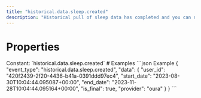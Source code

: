 ```yaml
---
title: "historical.data.sleep.created"
description: "Historical pull of sleep data has completed and you can now pull data for this resource."
---
```

# Properties
<ResponseField name="event_type" type="const string" required="true">
Constant: `historical.data.sleep.created`
</ResponseField>
<ResponseField name="data" type="HistoricalDataCreated" required="true">
<Expandable title="HistoricalDataCreated" defaultOpen="true">
<ResponseField name="user_id" type="string" required="true">
</ResponseField>
<ResponseField name="start_date" type="string" required="true">
</ResponseField>
<ResponseField name="end_date" type="string" required="true">
</ResponseField>
<ResponseField name="is_final" type="boolean" required="true">
</ResponseField>
<ResponseField name="provider" type="string" required="true">
</ResponseField>
</Expandable>
</ResponseField>
# Examples
<CodeGroup>
```json Example
{
  "event_type": "historical.data.sleep.created",
  "data": {
    "user_id": "420f2439-2f20-4436-b41a-0391ddd97ec4",
    "start_date": "2023-08-30T10:04:44.095087+00:00",
    "end_date": "2023-11-28T10:04:44.095164+00:00",
    "is_final": true,
    "provider": "oura"
  }
}
```
</CodeGroup>
